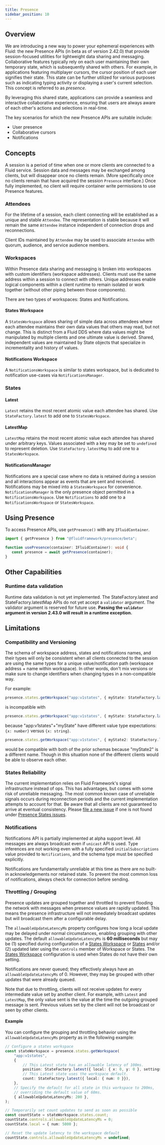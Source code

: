 ```yaml
---
title: Presence
sidebar_position: 10
---
```


## Overview

We are introducing a new way to power your ephemeral experiences with Fluid: the new Presence APIs (in beta as of version 2.42.0) that provide session-focused utilities for lightweight data sharing and messaging.
Collaborative features typically rely on each user maintaining their own temporary state, which is subsequently shared with others. For example, in applications featuring multiplayer cursors, the cursor position of each user signifies their state. This state can be further utilized for various purposes such as indicating typing activity or displaying a user's current selection. This concept is referred to as _presence_.

By leveraging this shared state, applications can provide a seamless and interactive collaborative experience, ensuring that users are always aware of each other's actions and selections in real-time.

The key scenarios for which the new Presence APIs are suitable include:

-   User presence
-   Collaborative cursors
-   Notifications

## Concepts

A session is a period of time when one or more clients are connected to a Fluid service. Session data and messages may be exchanged among clients, but will disappear once no clients remain. (More specifically once no clients remain that have acquired the session `Presence` interface.) Once fully implemented, no client will require container write permissions to use Presence features.

### Attendees

For the lifetime of a session, each client connecting will be established as a unique and stable `Attendee`. The representation is stable because it will remain the same `Attendee` instance independent of connection drops and reconnections.

Client IDs maintained by `Attendee` may be used to associate `Attendee` with quorum, audience, and service audience members.

### Workspaces

Within Presence data sharing and messaging is broken into workspaces with custom identifiers (workspace addresses). Clients must use the same address within a session to connect with others. Unique addresses enable logical components within a client runtime to remain isolated or work together (without other piping between those components).

There are two types of workspaces: States and Notifications.

#### States Workspace

A `StatesWorkspace` allows sharing of simple data across attendees where each attendee maintains their own data values that others may read, but not change. This is distinct from a Fluid DDS where data values might be manipulated by multiple clients and one ultimate value is derived. Shared, independent values are maintained by State objects that specialize in incrementality and history of values.

#### Notifications Workspace

A `NotificationsWorkspace` is similar to states workspace, but is dedicated to notification use-cases via `NotificationsManager`.

### States

#### Latest

`Latest` retains the most recent atomic value each attendee has shared. Use `StateFactory.latest` to add one to `StatesWorkspace`.

#### LatestMap

`LatestMap` retains the most recent atomic value each attendee has shared under arbitrary keys. Values associated with a
key may be set to `undefined` to represent deletion. Use `StateFactory.latestMap` to add one to a `StatesWorkspace`.

#### NotificationsManager

Notifications are a special case where no data is retained during a session and all interactions appear as events that are sent and received. Notifications may be mixed into a `StatesWorkspace` for convenience. `NotificationsManager` is the only presence object permitted in a `NotificationsWorkspace`. Use `Notifications` to add one to a `NotificationsWorkspace` or `StatesWorkspace`.

## Using Presence

To access Presence APIs, use `getPresence()` with any `IFluidContainer`.

```typescript
import { getPresence } from "@fluidframework/presence/beta";

function usePresence(container: IFluidContainer): void {
   const presence = await getPresence(container);
}
```

## Other Capabilities

### Runtime data validation

Runtime data validation is not yet implemented. The StateFactory.latest and StateFactory.latestMap APIs do not yet
accept a `validator` argument. The validator argument is reserved for future use. **Passing the `validator` argument in version 2.43.0 will result in a runtime exception.**

## Limitations

### Compatibility and Versioning

The schema of workspace address, states and notifications names, and their types will only be consistent when all
clients connected to the session are using the same types for a unique value/notification path (workspace address + name
within workspace). In other words, don't mix versions or make sure to change identifiers when changing types in a
non-compatible way.

For example:

```typescript
presence.states.getWorkspace("app:v1states", { myState: StateFactory.latest({ local: { x: 0 }}) });
```

is incompatible with

```typescript
presence.states.getWorkspace("app:v1states", { myState: StateFactory.latest({ local: { x: "text" }}) });
```

because "app:v1states"+"myState" have different value type expectations: `{x: number}` versus `{x: string}`.

```typescript
presence.states.getWorkspace("app:v1states", { myState2: StateFactory.latest({ local: { x: true }}) });
```

would be compatible with both of the prior schemas because "myState2" is a different name. Though in this situation none of the different clients would be able to observe each other.

### States Reliability

The current implementation relies on Fluid Framework's signal infrastructure instead of ops. This has advantages, but comes with some risk of unreliable messaging. The most common known case of unreliable signals occurs during reconnection periods and the current implementation attempts to account for that. Be aware that all clients are not guaranteed to arrive at eventual consistency. Please [file a new issue](https://github.com/microsoft/FluidFramework/issues/new?assignees=&labels=bug&projects=&template=bug_report.md&title=Presence:%20States:%20) if one is not found under [Presence States issues](https://github.com/microsoft/FluidFramework/issues?q=is%3Aissue+%22Presence%3A+States%3A%22).

### Notifications

Notifications API is partially implemented at alpha support level. All messages are always broadcast even if `unicast` API is used. Type inferences are not working even with a fully specified `initialSubscriptions` value provided to `Notifications`, and the schema type must be specified explicitly.

Notifications are fundamentally unreliable at this time as there are no built-in acknowledgements nor retained state. To prevent the most common loss of notifications, always check for connection before sending.

### Throttling / Grouping

Presence updates are grouped together and throttled to prevent flooding the network with messages when presence values are rapidly updated. This means the presence infrastructure will not immediately broadcast updates but will broadcast them after a configurable delay.

The `allowableUpdateLatencyMs` property configures how long a local update may be delayed under normal circumstances, enabling grouping with other updates. The default `allowableUpdateLatencyMs` is **60 milliseconds** but may be (1) specified during configuration of a [States Workspace](#states-workspace) or [States](#states) and/or (2) updated later using the `controls` member of Workspace or States. The [States Workspace](#states-workspace) configuration is used when States do not have their own setting.

Notifications are never queued; they effectively always have an `allowableUpdateLatencyMs` of 0. However, they may be grouped with other updates that were already queued.

Note that due to throttling, clients will not receive updates for every intermediate value set by another client. For example,
with `Latest` and `LatestMap`, the only value sent is the value at the time the outgoing grouped message is sent. Previous
values set by the client will not be broadcast or seen by other clients.

#### Example

You can configure the grouping and throttling behavior using the `allowableUpdateLatencyMs` property as in the following example:

```ts
// Configure a states workspace
const stateWorkspace = presence.states.getWorkspace(
	"app:v1states",
	{
		// This Latest state has an allowable latency of 100ms.
		position: StateFactory.latest({ local: { x: 0, y: 0 }, settings: { allowableUpdateLatencyMs: 100 }}),
		// This Latest state uses the workspace default.
		count: StateFactory.latest({ local: { num: 0 }}),
	},
	// Specify the default for all state in this workspace to 200ms,
	// overriding the default value of 60ms.
	{ allowableUpdateLatencyMs: 200 },
);

// Temporarily set count updates to send as soon as possible
const countState = stateWorkspace.states.count;
countState.controls.allowableUpdateLatencyMs = 0;
countState.local = { num: 5000 };

// Reset the update latency to the workspace default
countState.controls.allowableUpdateLatencyMs = undefined;
```

